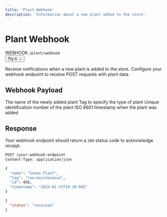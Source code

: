```yaml
---
title: 'Plant Webhook'
description: 'Information about a new plant added to the store'
---
```


# Plant Webhook

<div style={{ display: 'flex', alignItems: 'center', gap: '16px', marginBottom: '24px' }}>
  <div>
    <Badge variant="secondary">WEBHOOK</Badge> 
    <code style={{ marginLeft: '8px', padding: '8px 12px', background: '#f1f5f9', borderRadius: '6px', fontWeight: '600' }}>/plant/webhook</code>
  </div>
  <button className="try-button" style={{ 
    background: '#16A34A', 
    color: 'white', 
    border: 'none', 
    padding: '8px 16px', 
    borderRadius: '8px', 
    fontWeight: '600', 
    cursor: 'pointer',
    fontSize: '14px'
  }}>
    Try it →
  </button>
</div>

Receive notifications when a new plant is added to the store. Configure your webhook endpoint to receive POST requests with plant data.

## Webhook Payload

<ParamField body="name" type="string" required>
  The name of the newly added plant
</ParamField>

<ParamField body="tag" type="string">
  Tag to specify the type of plant
</ParamField>

<ParamField body="id" type="integer" required>
  Unique identification number of the plant
</ParamField>

<ParamField body="timestamp" type="string" required>
  ISO 8601 timestamp when the plant was added
</ParamField>

## Response

Your webhook endpoint should return a `200` status code to acknowledge receipt.

<RequestExample>

```bash Example Webhook Payload
POST /your-webhook-endpoint
Content-Type: application/json

{
  "name": "Snake Plant",
  "tag": "low-maintenance",
  "id": 456,
  "timestamp": "2024-01-15T10:30:00Z"
}
```

</RequestExample>

<ResponseExample>

```json 200
{
  "status": "received"
}
```

</ResponseExample>
